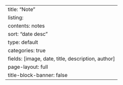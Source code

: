 ---
title: "Note"
listing:
  contents: notes
  sort: "date desc"
  type: default
  categories: true
  fields: [image, date, title, description, author]
page-layout: full
title-block-banner: false
---